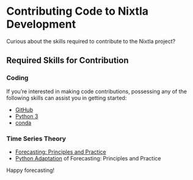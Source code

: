 # Contributing Code to Nixtla Development

Curious about the skills required to contribute to the Nixtla project?

## Required Skills for Contribution

### Coding

If you’re interested in making code contributions, possessing any of the
following skills can assist you in getting started:

-   [GitHub](https://github.com/)
-   [Python 3](https://www.python.org/)
-   [conda](https://docs.conda.io/en/latest/)

### Time Series Theory

-   [Forecasting: Principles and Practice](https://otexts.com/fpp3/)
-   [Python Adaptation](https://github.com/Nixtla/fpp3-python) of
    Forecasting: Principles and Practice

Happy forecasting!

